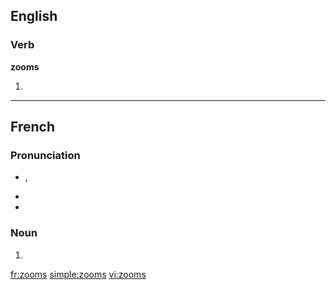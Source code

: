 ==English==

===Verb===
'''zooms'''

# {{third-person singular of|[[zoom]]}}

----

==French==

===Pronunciation===
* {{IPA|/zum/|lang=fr}}, {{X-SAMPA|/zum/|lang=fr}}
* {{homophones|zoom|lang=fr}}
* {{hyphenation|zooms|lang=fr}}

===Noun===
{{infl|fr|plural}} {{m|p}}

# {{plural of|[[zoom]]|lang=fr}}

[[fr:zooms]]
[[simple:zooms]]
[[vi:zooms]]